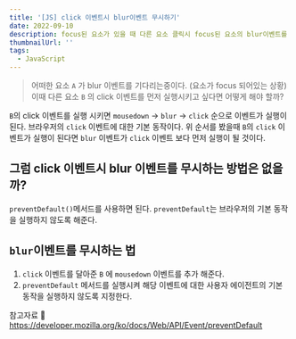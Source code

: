 ```yaml
---
title: '[JS] click 이벤트시 blur이벤트 무시하기'
date: 2022-09-10
description: focus된 요소가 있을 때 다른 요소 클릭시 focus된 요소의 blur이벤트를 무시하는 법
thumbnailUrl: ''
tags:
  - JavaScript
---
```


>어떠한 요소 `A` 가 blur 이벤트를 기다리는중이다. (요소가 focus 되어있는 상황)
이때 다른 요소 `B` 의 click 이벤트를 먼저 실행시키고 싶다면 어떻게 해야 할까?


`B`의 click 이벤트를 실행 시키면 `mousedown` -> `blur` -> `click`
순으로 이벤트가 실행이 된다.
브라우저의 `click` 이벤트에 대한 기본 동작이다.
위 순서를 봤을때 `B`의 `click` 이벤트가 실행이 된다면 `blur` 이벤트가 `click` 이벤트 보다 먼저 실행이 될 것이다.

## 그럼 click 이벤트시 blur 이벤트를 무시하는 방법은 없을까?
`preventDefault()`메서드를 사용하면 된다.
`preventDefault`는 브라우저의 기본 동작을 실행하지 않도록 해준다.

## `blur`이벤트를 무시하는 법
1. `click` 이벤트를 달아준 `B` 에 `mousedown` 이벤트를 추가 해준다. 
2. `preventDefault` 메서드를 실행시켜 해당 이벤트에 대한 사용자 에이전트의 기본 동작을 실행하지 않도록 지정한다.


참고자료
🔗 https://developer.mozilla.org/ko/docs/Web/API/Event/preventDefault
